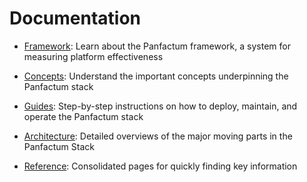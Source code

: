 # Documentation

* [Framework](/docs/framework): Learn about the Panfactum framework, a system for measuring platform effectiveness

* [Concepts](/docs/concepts): Understand the important concepts underpinning the Panfactum stack

* [Guides](/docs/guides): Step-by-step instructions on how to deploy, maintain, and operate the Panfactum stack

* [Architecture](/docs/architecture): Detailed overviews of the major moving parts in the Panfactum Stack

* [Reference](/docs/reference): Consolidated pages for quickly finding key information
